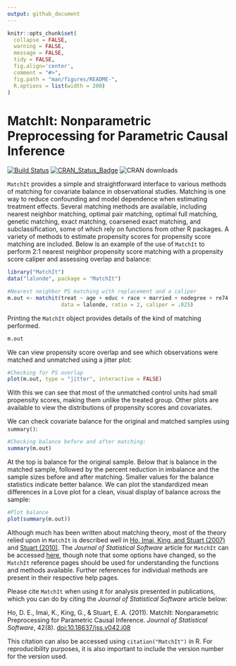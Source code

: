 ```yaml
---
output: github_document
---
```


<!-- README.md is generated from README.Rmd. Please edit that file -->

```r
knitr::opts_chunk$set(
  collapse = FALSE,
  warning = FALSE,
  message = FALSE,
  tidy = FALSE,
  fig.align='center',
  comment = "#>",
  fig.path = "man/figures/README-",
  R.options = list(width = 200)
)
```
# MatchIt: Nonparametric Preprocessing for Parametric Causal Inference 

[![Build Status](https://travis-ci.org/kosukeimai/MatchIt.svg?branch=master)](https://travis-ci.org/kosukeimai/MatchIt)  [![CRAN_Status_Badge](https://www.r-pkg.org/badges/version/MatchIt)](https://cran.r-project.org/package=MatchIt) ![CRAN downloads](https://cranlogs.r-pkg.org/badges/grand-total/MatchIt)

`MatchIt` provides a simple and straightforward interface to various methods of matching for covariate balance in observational studies. Matching is one way to reduce confounding and model dependence when estimating treatment effects. Several matching methods are available, including nearest neighbor matching, optimal pair matching, optimal full matching, genetic matching, exact matching, coarsened exact matching, and subclassification, some of which rely on functions from other R packages. A variety of methods to estimate propensity scores for propensity score matching are included. Below is an example of the use of `MatchIt` to perform 2:1 nearest neighbor propensity score matching with a propensity score caliper and assessing overlap and balance:

```r
library("MatchIt")
data("lalonde", package = "MatchIt")

#Nearest neighbor PS matching with replacement and a caliper
m.out <- matchit(treat ~ age + educ + race + married + nodegree + re74 + re75, 
                 data = lalonde, ratio = 2, caliper = .025)
```

Printing the `MatchIt` object provides details of the kind of matching performed. 

```r
m.out
```

We can view propensity score overlap and see which observations were matched and unmatched using a jitter plot:

```r
#Checking for PS overlap
plot(m.out, type = "jitter", interactive = FALSE)
```

With this we can see that most of the unmatched control units had small propensity scores, making them unlike the treated group. Other plots are available to view the distributions of propensity scores and covariates.

We can check covariate balance for the original and matched samples using `summary()`:

```r
#Checking balance before and after matching:
summary(m.out)
```

At the top is balance for the original sample. Below that is balance in the matched sample, followed by the percent reduction in imbalance and the sample sizes before and after matching. Smaller values for the balance statistics indicate better balance. We can plot the standardized mean differences in a Love plot for a clean, visual display of balance across the sample:

```r
#Plot balance
plot(summary(m.out))
```

Although much has been written about matching theory, most of the theory relied upon in `MatchIt` is described well in [Ho, Imai, King, and Stuart (2007)](https//:doi.org/10.1093/pan/mpl013) and [Stuart (2010)](https://doi.org/10.1214/09-STS313). The *Journal of Statistical Software* article for `MatchIt` can be accessed [here](https://doi.org/10.18637/jss.v042.i08), though note that some options have changed, so the `MatchIt` reference pages should be used for understanding the functions and methods available. Further references for individual methods are present in their respective help pages.

Please cite `MatchIt` when using it for analysis presented in publications, which you can do by citing the *Journal of Statistical Software* article below:

Ho, D. E., Imai, K., King, G., & Stuart, E. A. (2011). MatchIt: Nonparametric Preprocessing for Parametric Causal Inference. *Journal of Statistical Software*, 42(8). [doi:10.18637/jss.v042.i08](https://doi.org/10.18637/jss.v042.i08)

This citation can also be accessed using `citation("MatchIt")` in R. For reproducibility purposes, it is also important to include the version number for the version used.
